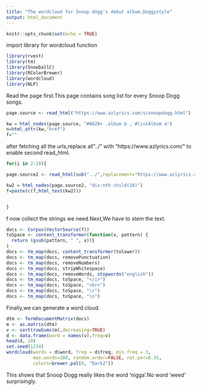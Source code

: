 ```yaml
---
title: "The wordcloud for Snoop dogg's debut album,Doggystyle"
output: html_document
---
```


```r
knitr::opts_chunk$set(echo = TRUE)
```

import library for wordcloud function

```r
library(rvest)
library(tm)
library(SnowballC)
library(RColorBrewer)
library(wordcloud)
library(NLP)
```


Read the page first.This page contains song list for every Snoop Dogg songs.
```r
page.source <- read_html("https://www.azlyrics.com/s/snoopdogg.html")

kw = html_nodes(page.source, "#8628+ .album b , #listAlbum a")
n=html_attr(kw,"href")
f=""
```

after fetching all the urls,replace all"../" with "https://www.azlyrics.com/" to enable second read_html.

```r
for(i in 2:18){

page.source2 <- read_html(sub("../",replacement="https://www.azlyrics.com/",n[i]))

kw2 = html_nodes(page.source2, "div:nth-child(10)")
f=paste(c(f,html_text(kw2)))


}
```

f now collect the strings we need.Next,We have to stem the text.
```r


docs <- Corpus(VectorSource(f))
toSpace <- content_transformer(function(x, pattern) {
  return (gsub(pattern, " ", x))}
)
docs <- tm_map(docs, content_transformer(tolower))
docs <- tm_map(docs, removePunctuation)
docs <- tm_map(docs, removeNumbers)
docs <- tm_map(docs, stripWhitespace)
docs <- tm_map(docs, removeWords, stopwords("english"))
docs <- tm_map(docs, toSpace, "</i>")
docs <- tm_map(docs, toSpace, "<br>")
docs <- tm_map(docs, toSpace, "\r")
docs <- tm_map(docs, toSpace, "\n")
```

Finally,we can generate a word cloud.
```r
dtm <- TermDocumentMatrix(docs)
m <- as.matrix(dtm)
v <- sort(rowSums(m),decreasing=TRUE)
d <- data.frame(word = names(v),freq=v)
head(d, 10)
set.seed(1234)
wordcloud(words = d$word, freq = d$freq, min.freq = 3,
          max.words=200, random.order=FALSE, rot.per=0.35, 
          colors=brewer.pal(8, "Dark2"))

```
This shows that Snoop Dogg really likes the word 'nigga'.No word 'weed' surprisingly.